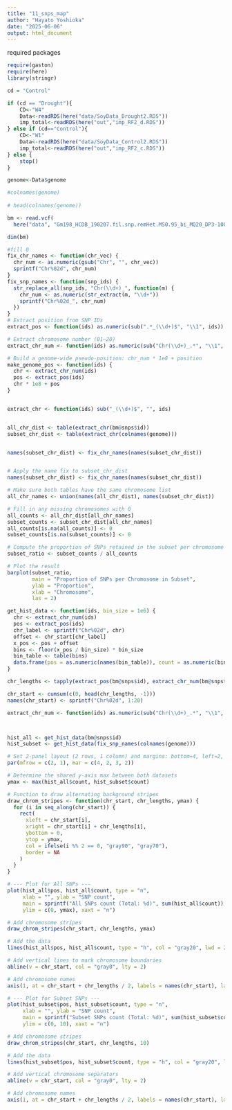 ```yaml
---
title: "11_snps_map"
author: "Hayato Yoshioka"
date: "2025-06-06"
output: html_document
---
```


required packages
```r
require(gaston)
require(here)
library(stringr)
```

```r
cd = "Control"

if (cd == "Drought"){
	CD<-"W4"
	Data<-readRDS(here("data/SoyData_Drought2.RDS"))
	imp_total<-readRDS(here("out","imp_RF2_d.RDS"))
} else if (cd=="Control"){
	CD<-"W1"
	Data<-readRDS(here("data/SoyData_Control2.RDS"))
	imp_total<-readRDS(here("out","imp_RF2_c.RDS"))
} else {
	stop()
}

genome<-Data$genome

#colnames(genome)
 
# head(colnames(genome))
```


```r
bm <- read.vcf(
  here("data", "Gm198_HCDB_190207.fil.snp.remHet.MS0.95_bi_MQ20_DP3-1000.MAF0.025.imputed.v2.chrnum.LD0.95.vcf.gz"))

dim(bm)
```


```r
#fill 0
fix_chr_names <- function(chr_vec) {
  chr_num <- as.numeric(gsub("Chr", "", chr_vec))    
  sprintf("Chr%02d", chr_num)            
}
fix_snp_names <- function(snp_ids) {
  str_replace_all(snp_ids, "Chr(\\d+)_", function(m) {
    chr_num <- as.numeric(str_extract(m, "\\d+"))
    sprintf("Chr%02d_", chr_num)
  })
}
# Extract position from SNP IDs
extract_pos <- function(ids) as.numeric(sub(".*_(\\d+)$", "\\1", ids))

# Extract chromosome number (01–20)
extract_chr_num <- function(ids) as.numeric(sub("Chr(\\d+)_.*", "\\1", ids))

# Build a genome-wide pseudo-position: chr_num * 1e8 + position
make_genome_pos <- function(ids) {
  chr <- extract_chr_num(ids)
  pos <- extract_pos(ids)
  chr * 1e8 + pos
}


extract_chr <- function(ids) sub("_(\\d+)$", "", ids)


all_chr_dist <- table(extract_chr(bm@snps$id))
subset_chr_dist <- table(extract_chr(colnames(genome)))


names(subset_chr_dist) <- fix_chr_names(names(subset_chr_dist))



```


```r
# Apply the name fix to subset_chr_dist
names(subset_chr_dist) <- fix_chr_names(names(subset_chr_dist))

# Make sure both tables have the same chromosome list
all_chr_names <- union(names(all_chr_dist), names(subset_chr_dist))

# Fill in any missing chromosomes with 0
all_counts <- all_chr_dist[all_chr_names]
subset_counts <- subset_chr_dist[all_chr_names]
all_counts[is.na(all_counts)] <- 0
subset_counts[is.na(subset_counts)] <- 0

# Compute the proportion of SNPs retained in the subset per chromosome
subset_ratio <- subset_counts / all_counts

# Plot the result
barplot(subset_ratio,
        main = "Proportion of SNPs per Chromosome in Subset",
        ylab = "Proportion",
        xlab = "Chromosome",
        las = 2)


```

```r
get_hist_data <- function(ids, bin_size = 1e6) {
  chr <- extract_chr_num(ids)
  pos <- extract_pos(ids)
  chr_label <- sprintf("Chr%02d", chr)
  offset <- chr_start[chr_label]
  x_pos <- pos + offset
  bins <- floor(x_pos / bin_size) * bin_size
  bin_table <- table(bins)
  data.frame(pos = as.numeric(names(bin_table)), count = as.numeric(bin_table))
}

chr_lengths <- tapply(extract_pos(bm@snps$id), extract_chr_num(bm@snps$id), max)

chr_start <- cumsum(c(0, head(chr_lengths, -1)))
names(chr_start) <- sprintf("Chr%02d", 1:20)

extract_chr_num <- function(ids) as.numeric(sub("Chr(\\d+)_.*", "\\1", ids))



hist_all <- get_hist_data(bm@snps$id)
hist_subset <- get_hist_data(fix_snp_names(colnames(genome)))
```





```r
# Set 2-panel layout (2 rows, 1 column) and margins: bottom=4, left=2, top=3, right=2
par(mfrow = c(2, 1), mar = c(4, 2, 3, 2))

# Determine the shared y-axis max between both datasets
ymax <- max(hist_all$count, hist_subset$count)

# Function to draw alternating background stripes
draw_chrom_stripes <- function(chr_start, chr_lengths, ymax) {
  for (i in seq_along(chr_start)) {
    rect(
      xleft = chr_start[i],
      xright = chr_start[i] + chr_lengths[i],
      ybottom = 0,
      ytop = ymax,
      col = ifelse(i %% 2 == 0, "gray90", "gray70"),
      border = NA
    )
  }
}

# --- Plot for All SNPs ---
plot(hist_all$pos, hist_all$count, type = "n",
     xlab = "", ylab = "SNP count",
     main = sprintf("All SNPs count (Total: %d)", sum(hist_all$count)),
     ylim = c(0, ymax), xaxt = "n")

# Add chromosome stripes
draw_chrom_stripes(chr_start, chr_lengths, ymax)

# Add the data
lines(hist_all$pos, hist_all$count, type = "h", col = "gray20", lwd = 2)

# Add vertical lines to mark chromosome boundaries
abline(v = chr_start, col = "gray0", lty = 2)

# Add chromosome names
axis(1, at = chr_start + chr_lengths / 2, labels = names(chr_start), las = 2)

# --- Plot for Subset SNPs ---
plot(hist_subset$pos, hist_subset$count, type = "n",
     xlab = "", ylab = "SNP count",
     main = sprintf("Subset SNPs count (Total: %d)", sum(hist_subset$count)),
     ylim = c(0, 10), xaxt = "n")

# Add chromosome stripes
draw_chrom_stripes(chr_start, chr_lengths, 10)

# Add the data
lines(hist_subset$pos, hist_subset$count, type = "h", col = "gray20", lwd = 2)

# Add vertical chromosome separators
abline(v = chr_start, col = "gray0", lty = 2)

# Add chromosome names
axis(1, at = chr_start + chr_lengths / 2, labels = names(chr_start), las = 2)

```


